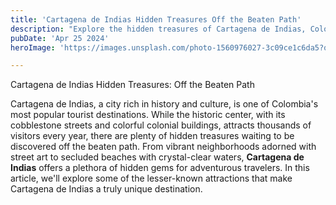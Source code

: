 ```yaml
---
title: 'Cartagena de Indias Hidden Treasures Off the Beaten Path'
description: "Explore the hidden treasures of Cartagena de Indias, Colombia! From vibrant neighborhoods to secluded beaches, discover the city's offbeat gems in this guide."
pubDate: 'Apr 25 2024'
heroImage: 'https://images.unsplash.com/photo-1560976027-3c09ce1c6da5?q=80&w=1895&auto=format&fit=crop&ixlib=rb-4.0.3&ixid=M3wxMjA3fDB8MHxwaG90by1wYWdlfHx8fGVufDB8fHx8fA%3D%3D'

---
```



Cartagena de Indias Hidden Treasures: Off the Beaten Path

Cartagena de Indias, a city rich in history and culture, is one of Colombia's most popular tourist destinations. While the historic center, with its cobblestone streets and colorful colonial buildings, attracts thousands of visitors every year, there are plenty of hidden treasures waiting to be discovered off the beaten path. From vibrant neighborhoods adorned with street art to secluded beaches with crystal-clear waters, <strong>Cartagena de Indias</strong> offers a plethora of hidden gems for adventurous travelers. In this article, we'll explore some of the lesser-known attractions that make Cartagena de Indias a truly unique destination.

